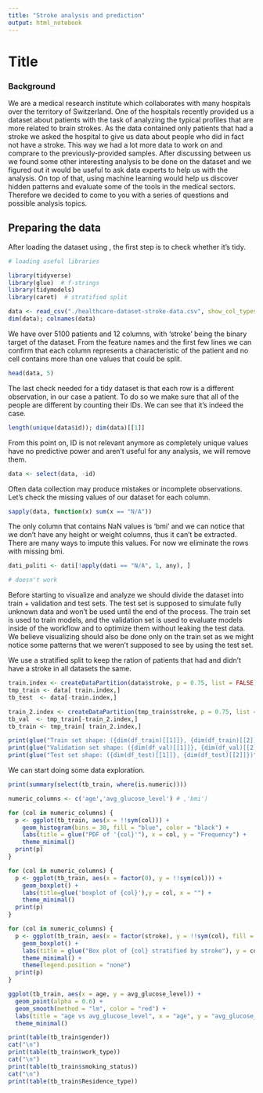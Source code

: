 ```yaml
---
title: "Stroke analysis and prediction"
output: html_notebook
---
```


# Title
### Background
We are a medical research institute which collaborates with many hospitals over the territory of Switzerland.
One of the hospitals recently provided us a dataset about patients with the task of analyzing the typical profiles that are more related to brain strokes. As the data contained only patients that had a stroke we asked the hospital to give us data about people who did in fact not have a stroke. This way we had a lot more data to work on and comprare to the previously-provided samples.
After discussing between us we found some other interesting analysis to be done on the dataset and we figured out it would be useful to ask data experts to help us with the analysis. On top of that, using machine learning would help us discover hidden patterns and evaluate some of the tools in the medical sectors.
Therefore we decided to come to you with a series of questions and possible analysis topics.



## Preparing the data
After loading the dataset using <check slides>, the first step is to check whether it's tidy.

```r
# loading useful libraries

library(tidyverse)
library(glue)  # f-strings
library(tidymodels)
library(caret)  # stratified split
```

```r
data <- read_csv("./healthcare-dataset-stroke-data.csv", show_col_types =FALSE)
dim(data); colnames(data)
```
We have over 5100 patients and 12 columns, with 'stroke' being the binary target of the dataset. 
From the feature names and the first few lines we can confirm that each column represents a characteristic of the patient and no cell contains more than one values that could be split. 

```r
head(data, 5)
```
The last check needed for a tidy dataset is that each row is a different observation, in our case a patient.
To do so we make sure that all of the people are different by counting their IDs. We can see that it's indeed the case.

```r
length(unique(data$id)); dim(data)[[1]]
```
From this point on, ID is not relevant anymore as completely unique values have no predictive power and aren't useful for any analysis, we will remove them.

```r
data <- select(data, -id)
```


Often data collection may produce mistakes or incomplete observations. Let's check the missing values of our dataset for each column.

```r
sapply(data, function(x) sum(x == "N/A"))
```
The only column that contains NaN values is 'bmi' and we can notice that we don't have any height or weight columns, thus it can't be extracted. There are many ways to impute this values.
For now we eliminate the rows with missing bmi.

```r
dati_puliti <- dati[!apply(dati == "N/A", 1, any), ]

# doesn't work
```

Before starting to visualize and analyze we should divide the dataset into train + validation and test sets.
The test set is supposed to simulate fully unknown data and won't be used until the end of the process. The train set is used to train models, and the validation set is used to evaluate models inside of the workflow and to optimize them without leaking the test data.
We believe visualizing should also be done only on the train set as we might notice some patterns that we weren't supposed to see by using the test set.

We use a stratified split to keep the ration of patients that had and didn't have a stroke in all datasets the same.

```r
train.index <- createDataPartition(data$stroke, p = 0.75, list = FALSE)
tmp_train <- data[ train.index,]
tb_test  <- data[-train.index,]

train_2.index <- createDataPartition(tmp_train$stroke, p = 0.75, list = FALSE)
tb_val  <- tmp_train[-train_2.index,]
tb_train <- tmp_train[ train_2.index,]

print(glue("Train set shape: ({dim(df_train)[[1]]}, {dim(df_train)[[2]]})"))
print(glue("Validation set shape: ({dim(df_val)[[1]]}, {dim(df_val)[[2]]})"))
print(glue("Test set shape: ({dim(df_test)[[1]]}, {dim(df_test)[[2]]})"))
```

We can start doing some data exploration.

```r
print(summary(select(tb_train, where(is.numeric))))
```
```r
numeric_columns <- c('age','avg_glucose_level') # ,'bmi')

for (col in numeric_columns) {
  p <- ggplot(tb_train, aes(x = !!sym(col))) +
    geom_histogram(bins = 30, fill = "blue", color = "black") +
    labs(title = glue("PDF of '{col}'"), x = col, y = "Frequency") +
    theme_minimal()
  print(p)
}
```
```r
for (col in numeric_columns) {
  p <- ggplot(tb_train, aes(x = factor(0), y = !!sym(col))) +
    geom_boxplot() +
    labs(title=glue('boxplot of {col}'),y = col, x = "") +
    theme_minimal()
  print(p)
}
```

```r
for (col in numeric_columns) {
  p <- ggplot(tb_train, aes(x = factor(stroke), y = !!sym(col), fill = factor(stroke))) +
    geom_boxplot() +
    labs(title = glue("Box plot of {col} stratified by stroke"), y = col, x = "Stroke (0 = False, 1 = True)") +
    theme_minimal() +
    theme(legend.position = "none")
  print(p)
}
```


```r
ggplot(tb_train, aes(x = age, y = avg_glucose_level)) +
  geom_point(alpha = 0.6) +
  geom_smooth(method = "lm", color = "red") +
  labs(title = "age vs avg_glucose_level", x = "age", y = "avg_glucose_level") +
  theme_minimal()
```





```r
print(table(tb_train$gender))
cat("\n")
print(table(tb_train$work_type))
cat("\n")
print(table(tb_train$smoking_status))
cat("\n")
print(table(tb_train$Residence_type))
```



